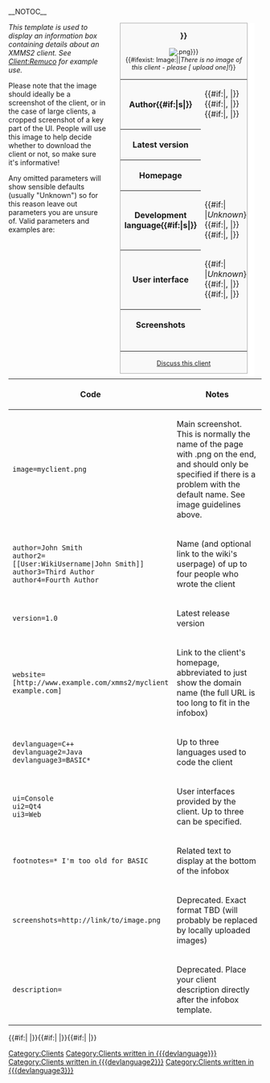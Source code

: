 __NOTOC__ <!-- Pages long enough to need a TOC should be split into subpages -->
<div style="border-right: 1em solid white; float: right; clear: left; margin-right: 1em;">
<div class="infobox" style="width: 20em; text-align: left; font-size: 90%; float: none; margin: 0px; border: 1px solid #AAAAAA; background-color: #F9F9F9; margin-bottom: 10px; margin-left: 2em;">
<div style="text-align:center; font-size: 120%;">'''{{{name|{{PAGENAME}}}}}'''</div>
<div id="level-infobox-image" style="text-align:center;">[[Image:{{{image|{{PAGENAME}}.png}}}]]<br />{{#ifexist: Image:{{{image|{{PAGENAME}}.png}}}||''There is no image of this client - please <span class="plainlinks">[{{fullurl:Special:Upload|wpDestFile={{{image|{{PAGENAMEE}}.png}}}}} upload one]</span>!''}}</div>
<table style="width: 100%;">
<tr><th>Author{{#if:{{{author2|}}}|s|}}</th><td class="note">{{{author|''Unknown''}}}{{#if:{{{author2|}}}|, {{{author2}}}
|}}{{#if:{{{author3|}}}|, {{{author3}}}
|}}{{#if:{{{author4|}}}|, {{{author4}}}
|}}</td></tr>
<tr><th>Latest version</th><td class="note">{{{version|''Unknown''}}}</td></tr>
<tr><th>Homepage</th><td class="note">{{{website|''Unknown''}}}</td></tr>
<tr><th>Development language{{#if:{{{devlanguage2|}}}|s|}}</th><td class="note">{{#if:{{{devlanguage|}}}|[[:Category:Clients written in {{{devlanguage}}}|{{{devlanguage}}}]]
|''Unknown''}}{{#if:{{{devlanguage2|}}}|, [[:Category:Clients written in {{{devlanguage2}}}|{{{devlanguage2}}}]]
|}}{{#if:{{{devlanguage3|}}}|, [[:Category:Clients written in {{{devlanguage3}}}|{{{devlanguage3}}}]]
|}}</td></tr>
<tr><th>User interface</th><td class="note">{{#if:{{{ui|}}}|[[:Category:{{{ui}}} clients|{{{ui}}}]]
|''Unknown''}}{{#if:{{{ui2|}}}|, [[:Category:{{{ui2}}} clients|{{{ui2}}}]]
|}}{{#if:{{{ui3|}}}|, [[:Category:{{{ui3}}} clients|{{{ui3}}}]]
|}}</td></tr>
<tr><th>Screenshots</th><td class="note">{{{screenshots|''None''}}}</td></tr>
<tr><td colspan="2" style="text-align:center;">{{{footnotes|}}}</td></tr>
</table>
<div style="text-align:center;">[[Talk:{{PAGENAME}}|Discuss this client]]</div>
</div></div><noinclude> <!-- don't put any newlines here (around the divs) otherwise it puts paragraph markers after the infobox on inclusion pages -->
<em>This template is used to display an information box containing details about an XMMS2 client.  See [[Client:Remuco]] for example use.</em>

Please note that the image should ideally be a screenshot of the client, or in the case of large clients, a cropped screenshot of a key part of the UI.  People will use this image to help decide whether to download the client or not, so make sure it's informative!

Any omitted parameters will show sensible defaults (usually "Unknown") so for this reason leave out parameters you are unsure of.  Valid parameters and examples are:
{|class="wikitable"
!Code!!Notes
|-
|width=40%|<tt>image=myclient.png</tt>||Main screenshot.  This is normally the name of the page with .png on the end, and should only be specified if there is a problem with the default name.  See image guidelines above.
|-
|<tt>author=John Smith<br/>author2=<nowiki>[[User:WikiUsername|John&nbsp;Smith]]</nowiki><br/>author3=<nowiki>Third Author</nowiki><br/>author4=<nowiki>Fourth Author</nowiki></tt>||Name (and optional link to the wiki's userpage) of up to four people who wrote the client
|-
|<tt>version=1.0</tt>||Latest release version
|-
|<tt><nowiki>website=[http://www.example.com/xmms2/myclient example.com]</nowiki></tt>||Link to the client's homepage, abbreviated to just show the domain name (the full URL is too long to fit in the infobox)
|-
|<tt>devlanguage=C++<br/>devlanguage2=Java<br/>devlanguage3=BASIC*</tt>||Up to three languages used to code the client
|-
|<tt>ui=Console<br/>ui2=Qt4<br/>ui3=Web</tt>||User interfaces provided by the client.  Up to three can be specified.
|-
|<tt>footnotes=* I'm too old for BASIC</tt>||Related text to display at the bottom of the infobox
|-
|<tt>screenshots=<nowiki>http://link/to/image.png</nowiki></tt>||Deprecated.  Exact format TBD (will probably be replaced by locally uploaded images)
|-
|<tt>description=</tt>||Deprecated.  Place your client description directly after the infobox template.
|}
</noinclude>
<includeonly>
{{{description}}}

[[Category:Clients]]
{{#if:{{{devlanguage|}}}|[[Category:Clients written in {{{devlanguage}}}]]
|}}{{#if:{{{devlanguage2|}}}|[[Category:Clients written in {{{devlanguage2}}}]]
|}}{{#if:{{{devlanguage3|}}}|[[Category:Clients written in {{{devlanguage3}}}]]
|}}
</includeonly>
